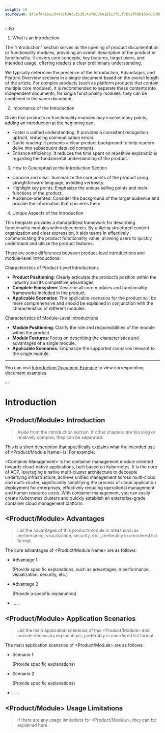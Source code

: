 ```yaml
---
weight: 10
sourceSHA: af56f446505d4439f30c2d53b348fd00b818b1cfc5f7892f0d8ebbc088bb5278
---
```


:::tip

1. What is an Introduction

The "Introduction" section serves as the opening of product documentation or functionality modules, providing an overall description of the product or functionality. It covers core concepts, key features, target users, and intended usage, offering readers a clear preliminary understanding.

We typically determine the presence of the Introduction, Advantages, and Feature Overview sections in a single document based on the overall length of the article. For complex products (such as platform products that contain multiple core modules), it is recommended to separate these contents into independent documents; for single functionality modules, they can be combined in the same document.

2. Importance of the Introduction

Given that products or functionality modules may involve many points, adding an introduction at the beginning can:

- Foster a unified understanding: It provides a consistent recognition upfront, reducing communication errors.
- Guide reading: It presents a clear product background to help readers delve into subsequent detailed contents.
- Enhance efficiency: It reduces the time spent on repetitive explanations regarding the fundamental understanding of the product.

3. How to Conceptualize the Introduction Section

- Concise and clear: Summarize the core points of the product using straightforward language, avoiding verbosity.
- Highlight key points: Emphasize the unique selling points and main functions of the product.
- Audience-oriented: Consider the background of the target audience and provide the information that concerns them.

4. Unique Aspects of the Introduction

This template provides a standardized framework for describing functionality modules within documents. By utilizing structured content organization and clear expression, it aids teams in effectively communicating the product functionality value, allowing users to quickly understand and utilize the product features.

There are some differences between product-level introductions and module-level introductions:

Characteristics of Product-Level Introductions

- **Product Positioning**: Clearly articulate the product’s position within the industry and its competitive advantages.
- **Complete Ecosystem**: Describe all core modules and functionality frameworks included in the product.
- **Applicable Scenarios**: The applicable scenarios for the product will be more comprehensive and should be explained in conjunction with the characteristics of different modules.

Characteristics of Module-Level Introductions

- **Module Positioning**: Clarify the role and responsibilities of the module within the product.
- **Module Features**: Focus on describing the characteristics and advantages of a single module.
- **Applicable Scenarios**: Emphasize the supported scenarios relevant to the single module.

---

You can visit [Introduction Document Example](https://product-doc-guide.alauda.cn/template/intro/example.html) to view corresponding document examples.

:::

# Introduction

## \<Product/Module> Introduction

> Aside from the introduction section, if other chapters are too long or relatively complex, they can be separated.

This is a short description that specifically explains what the intended use of \<Product/Module Name> is. For example:

\<Container Management> is the container management module oriented towards cloud-native applications, built based on Kubernetes. It is the core of ACP, leveraging a native multi-cluster architecture to decouple underlying infrastructure, achieve unified management across multi-cloud and multi-cluster, significantly simplifying the process of cloud application deployment for enterprises, effectively reducing operational management and human resource costs. With container management, you can easily create Kubernetes clusters and quickly establish an enterprise-grade container cloud management platform.

## \<Product/Module> Advantages

> List the advantages of this product/module in areas such as performance, visualization, security, etc., preferably in unordered list format.

The core advantages of \<Product/Module Name> are as follows:

- Advantage 1

  (Provide specific explanations, such as advantages in performance, visualization, security, etc.)

- Advantage 2

  (Provide a specific explanation)

- ......

## \<Product/Module> Application Scenarios

> List the main application scenarios of this \<Product/Module> and provide necessary explanations, preferably in unordered list format.

The main application scenarios of \<Product/Module> are as follows:

- Scenario 1

  (Provide specific explanations)

- Scenario 2

  (Provide specific explanations)

- ......

## \<Product/Module> Usage Limitations

> If there are any usage limitations for \<Product/Module>, they can be explained here.
